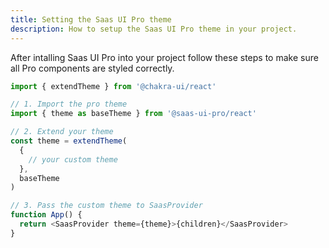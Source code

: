 ```yaml
---
title: Setting the Saas UI Pro theme
description: How to setup the Saas UI Pro theme in your project.
---
```


After intalling Saas UI Pro into your project follow these steps to make sure all Pro components are styled correctly.

```ts
import { extendTheme } from '@chakra-ui/react'

// 1. Import the pro theme
import { theme as baseTheme } from '@saas-ui-pro/react'

// 2. Extend your theme
const theme = extendTheme(
  {
    // your custom theme
  },
  baseTheme
)

// 3. Pass the custom theme to SaasProvider
function App() {
  return <SaasProvider theme={theme}>{children}</SaasProvider>
}
```
